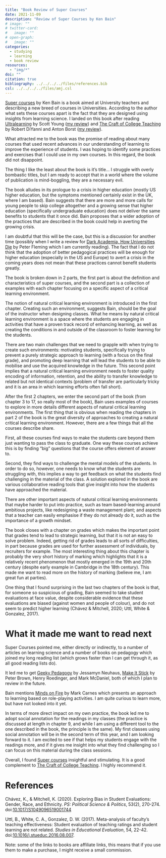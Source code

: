 ```yaml
---
title: "Book Review of Super Courses"
date: 2021-11-09
description: "Review of Super Courses by Ken Bain"
# image: ""
# twitter-card:
#   image: ""
# open-graph:
#   image: ""
categories:
  - studying
  - learning
  - book review
resources:
  - "img/*"
doi: ""
citation: true
bibliography: ../../../../files/references.bib
csl: ../../../../files/amj.csl
---
```



[Super courses](https://uk.bookshop.org/a/7155/9780691185460) by Ken Bain is a book aimed at University teachers and describing a new breed of courses in Universities. According to the author what sets these courses apart is the fact that they are designed using insights from learning science. I landed on this book after reading [Ultralearning](https://uk.bookshop.org/a/7155/9780008305703) by Scott Young ([my review](https://antoinevernet.medium.com/how-ultralearning-helps-you-learn-faster-better-and-remember-more-7c0e87eaeacd)) and [The Craft of College Teaching](https://uk.bookshop.org/a/7155/9780691183800) by Robert DiYanni and Anton Borst ([my review](https://antoinevernet.medium.com/review-of-the-craft-of-college-teaching-by-robert-diyanni-and-anton-borst-194f0c5d004d)). 

What attracted me to the book was the promise of reading about many courses that used recent advances in our understanding of learning to improve the experience of students. I was hoping to identify some practices and exercises that I could use in my own courses. In this regard, the book did not disappoint. 

The thing I like the least about the book is it's title... I struggle with overly bombastic titles, but I am ready to accept that in a world where the volume of publication is mind-boggling, they are a necessary evil.

The book alludes in its prologue to a crisis in higher education (mostly US higher education, but the symptoms mentioned certainly exist in the UK, where I am based). Bain suggests that there are more and more calls for young people to skip college altogether and a growing sense that higher education (specifically undergraduate education) does not deliver the same benefits to students that it once did. Bain proposes that a wider adoption of the practices that are described in the book could help in averting the growing crisis. 

I am doubtful that this will be the case, but this is a discussion for another time (possibly when I write a review for [Dark Academia, How Universities Die](https://uk.bookshop.org/a/7155/9780745341064) by Peter Fleming which I am currently reading). The fact that I do not think that the adoption of better pedagogical practices will be enough for higher education (especially in the US and Europe) to avert a crisis in the coming years does not mean that these practices cannot benefit students greatly.

The book is broken down in 2 parts, the first part is about the definition and characteristics of super courses, and the second part is a collection of examples with each chapter focusing on a specific aspect of a critical learning environment.

The notion of natural critical learning environment is introduced in the first chapter. Creating such an environment, suggests Bain, should be the goal of the instructor when designing classes. What he means by natural critical learning environment is a space where the students are engaging in activities that have a proven track record of enhancing learning, as well as creating the conditions in and outside of the classroom to foster learning for the students.

There are two main challenges that we need to grapple with when trying to create such environments: motivating students, specifically trying to prevent a purely strategic approach to learning (with a focus on the final grade), and promoting deep learning that will lead the students to be able to mobilise and use the acquired knowledge in the future. This second point implies that a natural critical learning environment needs to foster quality encoding of information, retention, and the ability to transfer knowledge to related but not identical contexts (problem of transfer are particularly tricky and it is an area in which learning efforts often fall short).

After the first 2 chapters, we enter the second part of the book (from chapter 3 to 17, so really most of the book), Bain uses examples of courses to explore in more details different aspects of natural critical learning environments. The first thing that is obvious when reading the chapters in part 2 of the book is the great diversity of approaches to creating a natural critical learning environment. However, there are a few things that all the courses describe share. 

First, all these courses find ways to make the students care beyond them just wanting to pass the class to graduate. One way these courses achieve this is by finding "big" questions that the course offers element of answer to.

Second, they find ways to challenge the mental models of the students. In order to do so, however, one needs to know what the students are struggling with, this implies a way to get feedback on what the students find challenging in the material of the class. A solution explored in the book are various collaborative reading tools that give insight into how the students have approached the material.

There are other important aspects of natural critical learning environments that maybe harder to put into practice, such as team based-learning around ambitious projects, like redesigning a waste management plant; and aspects that a teacher can easily emphasise if they do not already do it, such as the importance of a growth mindset.

The book closes with a chapter on grades which makes the important point that grades tend to lead to strategic learning, but that it is not an easy to solve problem. Indeed, getting rid of grades leads to all sorts of difficulties, in part because grades are used for further assessment of individuals, by recruiters for example. The most interesting thing about this chapter is probably the very short history of marking which highlights that it is a relatively recent phenomenon that mostly emerged in the 19th and 20th century (despite early example in Cambridge in the 18th century). This made me want to read more on the history of marking (believe me, I am great fun at parties).

One thing that I found surprising in the last two chapters of the book is that, for someone so suspicious of grading, Bain seemed to take student evaluations at face value, despite considerable evidence that these evaluations are biased (against women and people of colour), and do not seem to predict higher learning (Chávez & Mitchell, 2020; Uttl, White & Gonzalez, 2017). 

# What it made me want to read next

Super Courses pointed me, either directly or indirectly, to a number of articles on learning science and a number of books on pedagogy which joined my long reading list (which grows faster than I can get through it, as all good reading lists do).

It led me to get [Geeky Pedagogy](https://uk.bookshop.org/a/7155/9781949199062) by Jessamyn Neuhaus, [Make It Stick](https://uk.bookshop.org/a/7155/9780674729018) by Peter Brown, Henry Roedinger, and Mark McDaniel, both of which I plan to review in the future. 

Bain mentions [Minds on Fire](https://uk.bookshop.org/a/7155/9780674984097) by Mark Carnes which presents an approach to learning based on role-playing activities. I am quite curious to learn more, but have not looked into it yet.

In terms of more direct impact on my own practice, the book led me to adopt social annotation for the readings in my classes (the practice is discussed at length in chapter 9, and while I am using a different tool to the one described in the book, the principle is the same). My first classes using social annotation will be in the second term of this year, and I am looking forward to it. I am excited to see if that helps my students engage with the readings more, and if it gives me insight into what they find challenging so I can focus on this material during the class sessions.

Overall, I found [Super courses](https://uk.bookshop.org/a/7155/9780691185460) insightful and stimulating. It is a good complement to [The Craft of College Teaching](https://uk.bookshop.org/a/7155/9780691183800). I highly recommend it.


# References

Chávez, K., & Mitchell, K. (2020). Exploring Bias in Student Evaluations: Gender, Race, and Ethnicity. *PS: Political Science & Politics*, 53(2), 270-274. doi:[10.1017/S1049096519001744](https://doi.org/10.1017/S1049096519001744)

Uttl, B., White, C. A., Gonzalez, D. W. (2017). Meta-analysis of faculty's teaching effectiveness: Student evaluation of teaching ratings and student learning are not related. *Studies in Educational Evaluation*, 54, 22-42. doi:[10.1016/j.stueduc.2016.08.007](https://doi.org/10.1016/j.stueduc.2016.08.007).




Note: some of the links to books are affiliate links, this means that if you use them to make a purchase, I might receive a small commission.